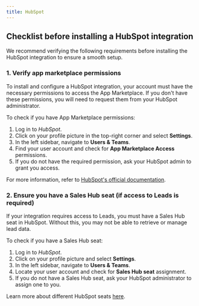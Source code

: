 ```yaml
---
title: HubSpot
---
```


## Checklist before installing a HubSpot integration

We recommend verifying the following requirements before installing the HubSpot integration to ensure a smooth setup.

### 1. Verify app marketplace permissions

To install and configure a HubSpot integration, your account must have the necessary permissions to access the App Marketplace. If you don't have these permissions, you will need to request them from your HubSpot administrator.

To check if you have App Marketplace permissions:

1. Log in to *HubSpot*.
2. Click on your profile picture in the top-right corner and select **Settings**.
3. In the left sidebar, navigate to **Users & Teams**.
4. Find your user account and check for **App Marketplace Access** permissions.
5. If you do not have the required permission, ask your HubSpot admin to grant you access.

For more information, refer to [HubSpot's official documentation](https://knowledge.hubspot.com/user-management/hubspot-user-permissions-guide).

### 2. Ensure you have a Sales Hub seat (if access to Leads is required)

If your integration requires access to Leads, you must have a Sales Hub seat in HubSpot. Without this, you may not be able to retrieve or manage lead data.

To check if you have a Sales Hub seat:

1. Log in to *HubSpot*.
2. Click on your profile picture and select **Settings**.
3. In the left sidebar, navigate to **Users & Teams**.
4. Locate your user account and check for **Sales Hub seat** assignment.
5. If you do not have a Sales Hub seat, ask your HubSpot administrator to assign one to you.

Learn more about different HubSpot seats [here](https://knowledge.hubspot.com/account-management/manage-seats).
